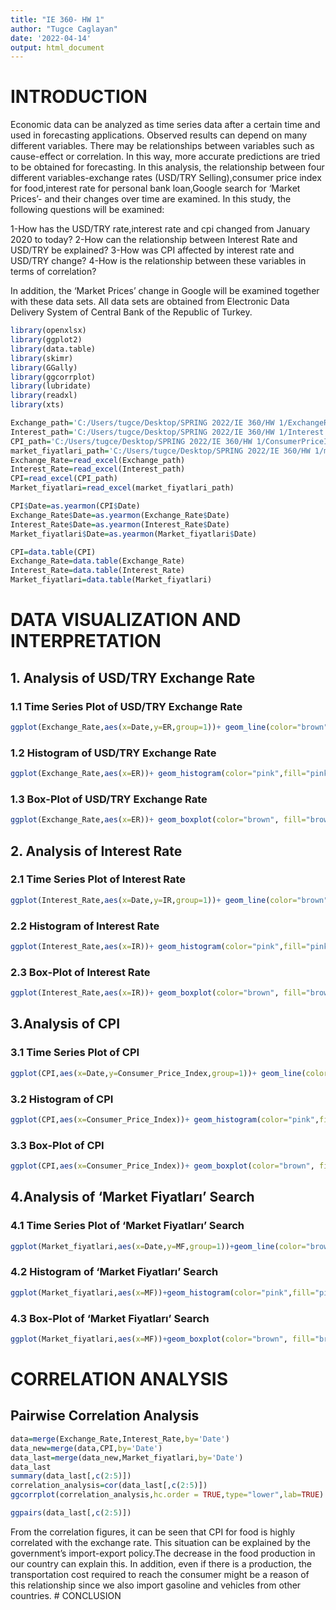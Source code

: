 ---
title: "IE 360- HW 1"
author: "Tugce Caglayan"
date: '2022-04-14'
output: html_document
---

# INTRODUCTION

Economic data can be analyzed as time series data after a certain time and used in forecasting applications. Observed results can depend on many different variables. There may be relationships between variables such as cause-effect or correlation. In this way, more accurate predictions are tried to be obtained for forecasting. In this analysis, the relationship between four different variables-exchange rates (USD/TRY Selling),consumer price index for food,interest rate for personal bank loan,Google search for 'Market Prices'- and their changes over time are examined. In this study, the following questions will be examined:

1-How has the USD/TRY rate,interest rate and cpi changed from January 2020 to today?
2-How can the relationship between Interest Rate and USD/TRY be explained?
3-How was CPI affected by interest rate and USD/TRY change?
4-How is the relationship between these variables in terms of correlation?

In addition, the 'Market Prices' change in Google will be examined together with these data sets.
All data sets are obtained from Electronic Data Delivery System of Central Bank of the Republic of Turkey. 


```{r warning=FALSE, message=FALSE}
library(openxlsx)
library(ggplot2)
library(data.table)
library(skimr)
library(GGally)
library(ggcorrplot)
library(lubridate)
library(readxl)
library(xts)

Exchange_path='C:/Users/tugce/Desktop/SPRING 2022/IE 360/HW 1/ExchangeRate.xlsx'
Interest_path='C:/Users/tugce/Desktop/SPRING 2022/IE 360/HW 1/Interest Rates.xlsx'
CPI_path='C:/Users/tugce/Desktop/SPRING 2022/IE 360/HW 1/ConsumerPriceIndex.xlsx'
market_fiyatlari_path='C:/Users/tugce/Desktop/SPRING 2022/IE 360/HW 1/multiTimeline.xlsx'
Exchange_Rate=read_excel(Exchange_path)
Interest_Rate=read_excel(Interest_path)
CPI=read_excel(CPI_path)
Market_fiyatlari=read_excel(market_fiyatlari_path)

CPI$Date=as.yearmon(CPI$Date)
Exchange_Rate$Date=as.yearmon(Exchange_Rate$Date)
Interest_Rate$Date=as.yearmon(Interest_Rate$Date)
Market_fiyatlari$Date=as.yearmon(Market_fiyatlari$Date)

CPI=data.table(CPI)
Exchange_Rate=data.table(Exchange_Rate)
Interest_Rate=data.table(Interest_Rate)
Market_fiyatlari=data.table(Market_fiyatlari)

```
# DATA VISUALIZATION AND INTERPRETATION 

## 1. Analysis of USD/TRY Exchange Rate
### 1.1 Time Series Plot of USD/TRY Exchange Rate
```{r cars}
ggplot(Exchange_Rate,aes(x=Date,y=ER,group=1))+ geom_line(color="brown",type="solid",size=1)+ggtitle("USD/TRY Rates Between 2020/01-2022/03")+xlab("Months")+ylab("USD/TRY Exchange Rates")
```
### 1.2 Histogram of USD/TRY Exchange Rate

```{r pressure, echo=FALSE}
ggplot(Exchange_Rate,aes(x=ER))+ geom_histogram(color="pink",fill="pink")+ggtitle(" Histogram of USD/TRY Rates Between 2020/01-2022/03")+xlab("USD/TRY Exchange Rates")
```
### 1.3 Box-Plot of USD/TRY Exchange Rate
```{r}
ggplot(Exchange_Rate,aes(x=ER))+ geom_boxplot(color="brown", fill="brown", alpha=0.5)+ggtitle(" Box-Plot of USD/TRY Rates Between 2020/01-2022/03")+xlab("USD/TRY Exchange Rates")
```

## 2. Analysis of Interest Rate
### 2.1 Time Series Plot of Interest Rate
```{r}
ggplot(Interest_Rate,aes(x=Date,y=IR,group=1))+ geom_line(color="brown",type="solid",size=1)+ggtitle("Personal Bank Loan Interest Rates Between 2020/01-2022/03")+xlab("Years")+ylab("Interest Rates")
```
### 2.2 Histogram of Interest Rate
```{r}
ggplot(Interest_Rate,aes(x=IR))+ geom_histogram(color="pink",fill="pink")+ggtitle(" Histogram of Interest Rates Between 2020/01-2022/03")+xlab("Interest Rates")
```

### 2.3 Box-Plot of Interest Rate
```{r}
ggplot(Interest_Rate,aes(x=IR))+ geom_boxplot(color="brown", fill="brown", alpha=0.5)+ggtitle(" Box-Plot of Interest Rates Between 2020/01-2022/03")+xlab("Interest Rates")

```
## 3.Analysis of CPI
### 3.1 Time Series Plot of CPI
```{r}
ggplot(CPI,aes(x=Date,y=Consumer_Price_Index,group=1))+ geom_line(color="brown",type="solid",size=1)+ggtitle("Consumer Production Index for Food Between 2020/01-2022/03")+xlab("Years")+ylab("CPI")
```
### 3.2 Histogram of CPI
```{r}
ggplot(CPI,aes(x=Consumer_Price_Index))+ geom_histogram(color="pink",fill="pink")+ggtitle(" Histogram of CPI Between 2020/01-2022/03")+xlab("CPI")
```
### 3.3 Box-Plot of CPI
```{r}
ggplot(CPI,aes(x=Consumer_Price_Index))+ geom_boxplot(color="brown", fill="brown", alpha=0.5)+ggtitle("Box-Plot of CPI Between 2020/01-2022/03")+xlab("CPI")
```

## 4.Analysis of 'Market Fiyatları' Search
### 4.1 Time Series Plot of 'Market Fiyatları' Search
```{r}
ggplot(Market_fiyatlari,aes(x=Date,y=MF,group=1))+geom_line(color="brown",type="solid",size=1)+ggtitle(" 'Market Fiyatları' Search on Google Between 2020/01-2022/03")+xlab("Years")+ylab("Market Fiyatları Search")
```
### 4.2 Histogram of 'Market Fiyatları' Search
```{r}
ggplot(Market_fiyatlari,aes(x=MF))+geom_histogram(color="pink",fill="pink")+ggtitle(" Histogram of 'Market Fiyatları' Search Between 2020/01-2022/03")+xlab("'Market Fiyatları' Search")
```

### 4.3 Box-Plot of 'Market Fiyatları' Search
```{r}
ggplot(Market_fiyatlari,aes(x=MF))+geom_boxplot(color="brown", fill="brown", alpha=0.5)+ggtitle(" Box-Plot of 'Market Fiyatları' Search Between 2020/01-2022/03")+xlab("'Market Fiyatları' Search")
```
# CORRELATION ANALYSIS

## Pairwise Correlation Analysis

```{r}
data=merge(Exchange_Rate,Interest_Rate,by='Date')
data_new=merge(data,CPI,by='Date')
data_last=merge(data_new,Market_fiyatlari,by='Date')
data_last
summary(data_last[,c(2:5)])
correlation_analysis=cor(data_last[,c(2:5)])
ggcorrplot(correlation_analysis,hc.order = TRUE,type="lower",lab=TRUE)

```
```{r}
ggpairs(data_last[,c(2:5)])
```
From the correlation figures, it can be seen that CPI for food is highly correlated with the exchange rate. This situation can be explained by the government's import-export policy.The decrease in the food production in our country can explain this. In addition, even if there is a production, the transportation cost required to reach the consumer might be a reason of this relationship since we also import gasoline and vehicles from other countries.
# CONCLUSION


